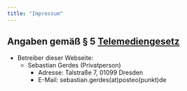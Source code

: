 ```yaml
---
title: "Impressum"
---
```


## Angaben gemäß § 5 [Telemediengesetz](https://www.gesetze-im-internet.de/tmg/BJNR017910007.html)
* Betreiber dieser Webseite:
  * Sebastian Gerdes (Privatperson)
    * Adresse: Talstraße 7, 01099 Dresden
    * E-Mail: sebastian.gerdes(at)posteo(punkt)de
